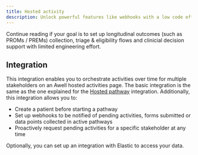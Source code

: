 ```yaml
---
title: Hosted activity
description: Unlock powerful features like webhooks with a low code effort
---
```


Continue reading if your goal is to set up longitudinal outcomes (such as PROMs / PREMs) collection, triage & eligibility flows and clinicial decision support with limited engineering effort.

## Integration
This integration enables you to orchestrate activities over time for multiple stakeholders on an Awell hosted activities page. The basic integration is the same as the one explained for the [Hosted pathway](/awell-orchestration/docs/integrations/hosted-pathway) integration. Additionally, this integration allows you to:
- Create a patient before starting a pathway
- Set up webhooks to be notified of pending activities, forms submitted or data points collected in active pathways
- Proactively request pending activities for a specific stakeholder at any time

Optionally, you can set up an integration with Elastic to access your data.
